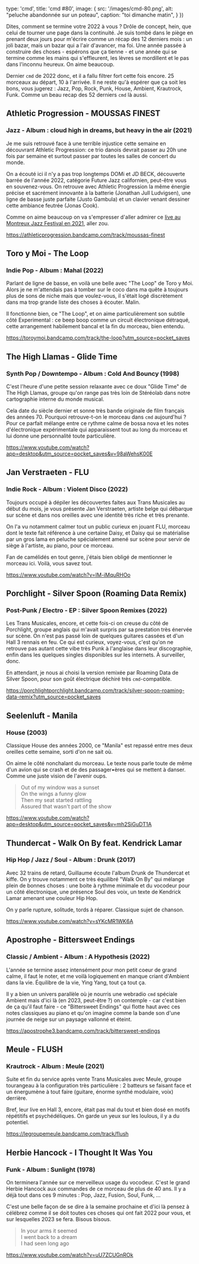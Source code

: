 
  type: 'cmd',
  title: 'cmd #80',
  image: {
    src: '/images/cmd-80.png',
    alt: "peluche abandonnée sur un poteau",
    caption: "toi dimanche matin",
  }
})

Dites, comment se termine votre 2022 à vous ? Drôle de concept, hein, que celui
de tourner une page dans la continuité. Je suis tombé dans le piège en prenant
deux jours pour m'écrire comme un récap des 12 derniers mois : un joli bazar,
mais un bazar qui a l'air d'avancer, ma foi. Une année passée à construire des
choses - espérons que ça tienne - et une année qui se termine comme les mains
qui s'effleurent, les lèvres se mordillent et le pas dans l'inconnu heureux. On
aime beaucoup.

Dernier `cmd` de 2022 donc, et il a fallu filtrer fort cette fois encore. 25
morceaux au départ, 10 à l'arrivée. Il ne reste qu'à espérer que ça soit les
bons, vous jugerez : Jazz, Pop, Rock, Punk, House, Ambient, Krautrock, Funk.
Comme un beau recap des 52 derniers `cmd` là aussi.



## Athletic Progression - MOUSSAS FINEST

### Jazz - Album : cloud high in dreams, but heavy in the air (2021)

Je me suis retrouvé face à une terrible injustice cette semaine en découvrant
Athletic Progression: ce trio danois devrait passer au 20h une fois par semaine
et surtout passer par toutes les salles de concert du monde.

On a écouté ici il n'y a pas trop longtemps DOMi et JD BECK, découverte barrée
de l'année 2022,  catégorie Future Jazz californien, peut-être vous en
souvenez-vous. On retrouve avec Athletic Progression la même énergie précise et
sacrément innovante à la batterie (Jonathan Jull Ludvigsen), une ligne de basse
juste parfaite (Justo Gambula) et un clavier venant dessiner cette ambiance
feutrée (Jonas Cook).

Comme on aime beaucoup on va s'empresser d'aller admirer ce [live au Montreux
Jazz Festival en 2021](https://www.youtube.com/watch?v=LmY2CFRC6jA), aller zou.

https://athleticprogression.bandcamp.com/track/moussas-finest



## Toro y Moi - The Loop

### Indie Pop - Album : Mahal (2022)

Parlant de ligne de basse, en voilà une belle avec "The Loop" de Toro y Moi.
Alors je ne m'attendais pas à tomber sur le coco dans ma quête à toujours plus
de sons de niche mais que voulez-vous, il s'était logé discrètement dans ma trop
grande liste des choses à écouter. Malin.

Il fonctionne bien, ce "The Loop", et on aime particulièrement son subtile côté
Experimental : ce beep boop comme un circuit électronique détraqué, cette
arrangement habilement bancal et la fin du morceau, bien entendu.

https://toroymoi.bandcamp.com/track/the-loop?utm_source=pocket_saves



## The High Llamas - Glide Time

### Synth Pop / Downtempo - Album : Cold And Bouncy (1998)

C'est l'heure d'une petite session relaxante avec ce doux "Glide Time" de The
High Llamas, groupe qu'on range pas très loin de Stéréolab dans notre
cartographie interne du monde musical.

Cela date du siècle dernier et sonne très bande originale de film français des
années 70. Pourquoi retrouve-t-on le morceau dans `cmd` aujourd'hui ? Pour ce
parfait mélange entre ce rythme calme de bossa nova et les notes d'électronique
expérimentale qui apparaissent tout au long du morceau et lui donne une
personnalité toute particulière.

https://www.youtube.com/watch?app=desktop&utm_source=pocket_saves&v=98aWehsK00E



## Jan Verstraeten - FLU

### Indie Rock - Album : Violent Disco (2022)

Toujours occupé à dépiler les découvertes faites aux Trans Musicales au début du
mois, je vous présente Jan Verstraeten, artiste belge qui débarque sur scène et
dans nos oreilles avec une identité très riche et très prenante.

On l'a vu notamment calmer tout un public curieux en jouant FLU, morceau dont le
texte fait référence à une certaine Daisy, et Daisy qui se matérialise par un
gros lama en peluche spécialement amené sur scène pour servir de siège à
l'artiste, au piano, pour ce morceau.

Fan de camélidés en tout genre, j'étais bien obligé de mentionner le morceau
ici. Voilà, vous savez tout.

https://www.youtube.com/watch?v=IM-iMquRHOo



## Porchlight - Silver Spoon (Roaming Data Remix)

### Post-Punk / Electro - EP : Silver Spoon Remixes (2022)

Les Trans Musicales, encore, et cette fois-ci on creuse du côté de Porchlight,
groupe anglais qui m'avait surpris par sa prestation très énervée sur scène. On
n'est pas passé loin de quelques guitares cassées et d'un Hall 3 rennais en feu.
Ce qui est curieux, voyez-vous, c'est qu'on ne retrouve pas autant cette vibe
très Punk à l'anglaise dans leur discographie, enfin dans les quelques singles
disponibles sur les internets. À surveiller, donc.

En attendant, je nous ai choisi la version remixée par Roaming Data de Silver
Spoon, pour son goût électrique déchiré très `cmd`-compatible.

https://porchlightporchlight.bandcamp.com/track/silver-spoon-roaming-data-remix?utm_source=pocket_saves



## Seelenluft - Manila

### House (2003)

Classique House des années 2000, ce "Manila" est repassé entre mes deux oreilles
cette semaine, sorti d'on ne sait où.

On aime le côté nonchalant du morceau. Le texte nous parle toute de même d'un
avion qui se crash et de des passager•ères qui se mettent à danser. Comme une
juste vision de l'avenir oups.

> Out of my window was a sunset <br />
On the wings a funny glow <br /> Then my seat started rattling <br /> Assured
that wasn't part of the show <br />

https://www.youtube.com/watch?app=desktop&utm_source=pocket_saves&v=mh2SiGuDT1A



## Thundercat - Walk On By feat. Kendrick Lamar

### Hip Hop / Jazz / Soul - Album : Drunk (2017)

Avec 32 trains de retard, Guillaume écoute l'album Drunk de Thundercat et kiffe.
On y trouve notamment ce très équilibré "Walk On By" qui mélange plein de bonnes
choses : une boite à rythme minimale et du vocodeur pour un côté électronique,
une présence Soul des voix, un texte de Kendrick Lamar amenant une couleur Hip
Hop.

On y parle rupture, solitude, tords à réparer. Classique sujet de chanson.

https://www.youtube.com/watch?v=sYKcMR1WK6A



## Apostrophe - Bittersweet Endings

### Classic / Ambient - Album : A Hypothesis (2022)

L'année se termine assez intensément pour mon petit coeur de grand calme, il
faut le noter, et me voilà logiquement en manque criant d'Ambient dans la vie.
Équilibre de la vie, Ying Yang, tout ça tout ça.

Il y a bien un univers parallèle où je nourris une webradio `cmd` spéciale
Ambient mais d'ici là (en 2023, peut-être ?) on contemple - car c'est bien de ça
qu'il faut faire - ce "Bittersweet Endings" qui flotte haut avec ces notes
classiques au piano et qu'on imagine comme la bande son d'une journée de neige
sur un paysage vallonné et éteint.

https://apostrophe3.bandcamp.com/track/bittersweet-endings



## Meule - FLUSH

### Krautrock - Album : Meule (2021)

Suite et fin du service après vente Trans Musicales avec Meule, groupe
tourangeau à la configuration très particulière : 2 batteurs se faisant face et
un énergumène à tout faire (guitare, énorme synthé modulaire, voix) derrière.

Bref, leur live en Hall 3, encore, était pas mal du tout et bien dosé en motifs
répétitifs et psychédéliques. On garde un yeux sur les loulous, il y a du
potentiel.

https://legroupemeule.bandcamp.com/track/flush



## Herbie Hancock - I Thought It Was You

### Funk - Album : Sunlight (1978)

On terminera l'année sur ce merveilleux usage du vocodeur. C'est le grand Herbie
Hancock aux commandes de ce morceau de plus de 40 ans. Il y a déjà tout dans ces
9 minutes : Pop, Jazz, Fusion, Soul, Funk, ...

C'est une belle façon de se dire à la semaine prochaine et d'ici là pensez à
célébrez comme il se doit toutes ces choses qui ont fait 2022 pour vous, et sur
lesquelles 2023 se fera. Bisous bisous.

> In your arms it seemed <br />
> I went back to a dream <br />
> I had seen long ago <br />

https://www.youtube.com/watch?v=uU7ZCUGnROk

